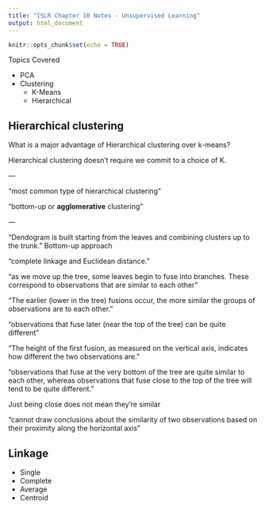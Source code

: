 ```yaml
---
title: "ISLR Chapter 10 Notes - Unsupervised Learning"
output: html_document
---
```


```r
knitr::opts_chunk$set(echo = TRUE)
```

Topics Covered

- PCA
- Clustering
  - K-Means
  - Hierarchical

## Hierarchical clustering

What is a major advantage of Hierarchical clustering over k-means?

Hierarchical clustering doesn’t require we commit to a choice of K. 

—

“most common type of hierarchical clustering”

“bottom-up or **agglomerative** clustering”

—

“Dendogram is built starting from the leaves and combining clusters up to the trunk.”
Bottom-up approach 

“complete linkage and Euclidean distance.”

“as we move up the tree, some leaves begin to fuse into branches. These correspond to observations that are similar to each other”

“The earlier (lower in the tree) fusions occur, the more similar the groups of observations are to each other.”

“observations that fuse later (near the top of the tree) can be quite different”

“The height of the first fusion, as measured on the vertical axis, indicates how different the two observations are.”

“observations that fuse at the very bottom of the tree are quite similar to each other, whereas observations that fuse close to the top of the tree will tend to be quite different.”

Just being close does not mean they’re similar 

“cannot draw conclusions about the similarity of two observations based on their proximity along the horizontal axis”

## Linkage

- Single
- Complete
- Average 
- Centroid

